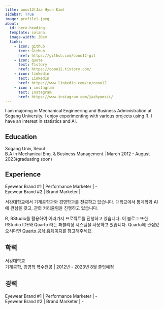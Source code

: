 ```yaml
---
title: oooo12(Jaa Hyun Kim)
sidebar: True
image: profile1.jpeg
about: 
  id: hero-heading
  template: solana
  image-width: 20em
  links:
    - icon: github
      text: Github
      href: https://github.com/oooo12-git
    - icon: quote
      text: Tistory
      href: https://oooo12.tistory.com/ 
    - icon: linkedin
      text: LinkedIn
      href: https://www.linkedin.com/in/oooo12
    - icon : instagram
      text: Instagram
      href: https://www.instagram.com/jaahyunssi/
---
```


::: {#hero-heading .content-visible unless-profile="ko"}

I am majoring in Mechanical Engineering and Business Administration at Sogang University. I enjoy experimenting with various projects using R. I have an interest in statistics and AI.

## Education

Sogang Univ, Seoul\
B.A in Mechanical Eng. & Business Management \| March 2012 - August 2023(graduating soon)

## Experience

Eyewear Brand #1 \| Performance Marketer \| -\
Eyewear Brand #2 \| Brand Marketer \| -
:::

::: {#hero-heading .content-visible when-profile="ko"}

서강대학교에서 기계공학과와 경영학과를 전공하고 있습니다. 대학교에서 통계학과 AI에 관심을 갖고, 관련 커리큘럼을 진행하고 있습니다.

R, RStudio를 활용하여 어러가지 프로젝트를 진행하고 있습니다. 이 블로그 또한 RStudio IDE와 Quarto 라는 퍼블리싱 시스템을 사용하고 있습니다. Quarto에 관심있으시다면 [Quarto 공식 홈페이지](https://quarto.org/)를 참고해주세요.

## 학력

서강대학교\
기계공학, 경영학 복수전공 \| 2012년 - 2023년 8월 졸업예정

## 경력

Eyewear Brand #1 \| Performance Marketer \| -\
Eyewear Brand #2 \| Brand Marketer \| -

:::
